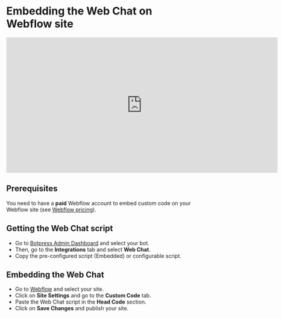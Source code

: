 # Embedding the Web Chat on Webflow site 

<iframe
  data-youtube-iframe
  width="720"
  height="360"
  src="https://www.youtube.com/embed/XXR1XmA7iN0"
  title="YouTube video player"
  frameborder="0"
  allow="accelerometer; autoplay; clipboard-write; encrypted-media; gyroscope; picture-in-picture; web-share"
  allowfullscreen
></iframe>


## Prerequisites

You need to have a **paid** Webflow account to embed custom code on your Webflow site (see [Webflow pricing](https://webflow.com/pricing)).

## Getting the Web Chat script

- Go to [Botpress Admin Dashboard](https://app.botpress.cloud) and select your bot. 
- Then, go to the **Integrations** tab and select **Web Chat**. 
- Copy the pre-configured script (Embedded) or configurable script.

## Embedding the Web Chat

- Go to [Webflow](https://webflow.com/) and select your site.
- Click on **Site Settings** and go to the **Custom Code** tab.
- Paste the Web Chat script in the **Head Code** section.
- Click on **Save Changes** and publish your site.


